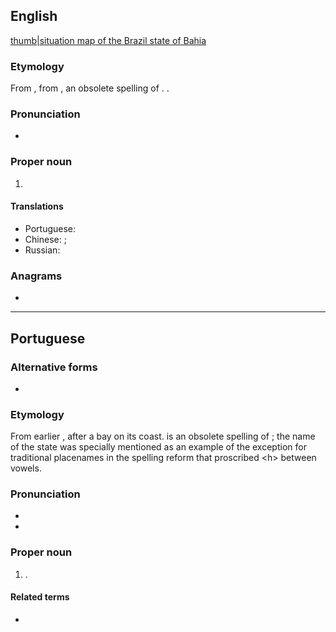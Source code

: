 {{also|bahia|bahía}}
==English==
{{wikipedia}}
[[file:Bahia in Brazil.svg|thumb|[[situation map]] of the Brazil state of Bahia]]

===Etymology===
From {{bor|en|pt|Bahia}}, from {{m|pt|bahia}}, an obsolete spelling of {{m|pt|baía||bay}}. {{doublet|en|Bay}}.

===Pronunciation===
* {{IPA|en|/bəˈhiːə/|/bɒˈiːə/}}

===Proper noun===
{{en-proper noun}}

# {{place|en|state|r/Northeast Region|c/Brazil|capital=Salvador}}

====Translations====
{{trans-top|state in northeastern Brazil}}
* Portuguese: {{t+|pt|Bahia|f}}
* Chinese: {{t+|cmn|巴伊亞}}; {{t+|cmn|巴伊亚|tr=bāyīyà}}
* Russian: {{t|ru|Баи́я}}
{{trans-mid}}
{{trans-bottom}}

===Anagrams===
* {{anagrams|en|a=aabhi|Abiah|Baha'i|Bahai|Bahá'í}}

----

==Portuguese==

===Alternative forms===
* {{alter|pt|Baía||dated in Brazil|occasionally used in Portugal}}

===Etymology===
From earlier {{m|pt|Bahia de Todos os Santos||Bay of All Saints}}, after a bay on its coast. {{m|pt|bahia|Bahia}} is an obsolete spelling of {{m|pt|baía||bay}}; the name of the state was specially mentioned as an example of the exception for traditional placenames in the spelling reform that proscribed &lt;h&gt; between vowels.

===Pronunciation===
* {{audio|pt|Pt-br Bahia.ogg|Audio (BR)}}
*{{IPA|pt|[baˈi.ɐ]}}

===Proper noun===
{{pt-proper noun|f}}

# {{place|pt|state|r/Northeast Region|c/Brazil|capital=Salvador}}.
#: {{syn|pt|BA|q1=abbreviation}}

====Related terms====
* {{l|pt|baiano}} {{gloss|[[demonym]]}}